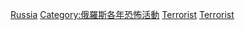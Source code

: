 {{cat topic in year| topic=俄羅斯恐怖活動| year=2002}}

[[Category:2002年恐怖活動|Russia]]
[[Category:俄羅斯各年恐怖活動|Category:俄羅斯各年恐怖活動]]
[[Category:2002年俄羅斯罪案|Terrorist]]
[[Category:2002年俄羅斯災難|Terrorist]]